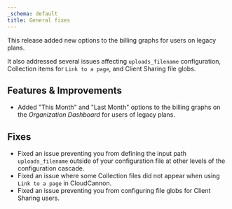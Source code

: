 ```yaml
---
_schema: default
title: General fixes
---
```

This release added new options to the billing graphs for users on legacy plans.

It also addressed several issues affecting `uploads_filename` configuration, Collection items for `Link to a page`, and Client Sharing file globs.

## Features & Improvements

* Added "This Month" and "Last Month" options to the billing graphs on the *Organization Dashboard* for users of legacy plans.

## Fixes

* Fixed an issue preventing you from defining the input path `uploads_filename` outside of your configuration file at other levels of the configuration cascade.
* Fixed an issue where some Collection files did not appear when using `Link to a page` in CloudCannon.
* Fixed an issue preventing you from configuring file globs for Client Sharing users.